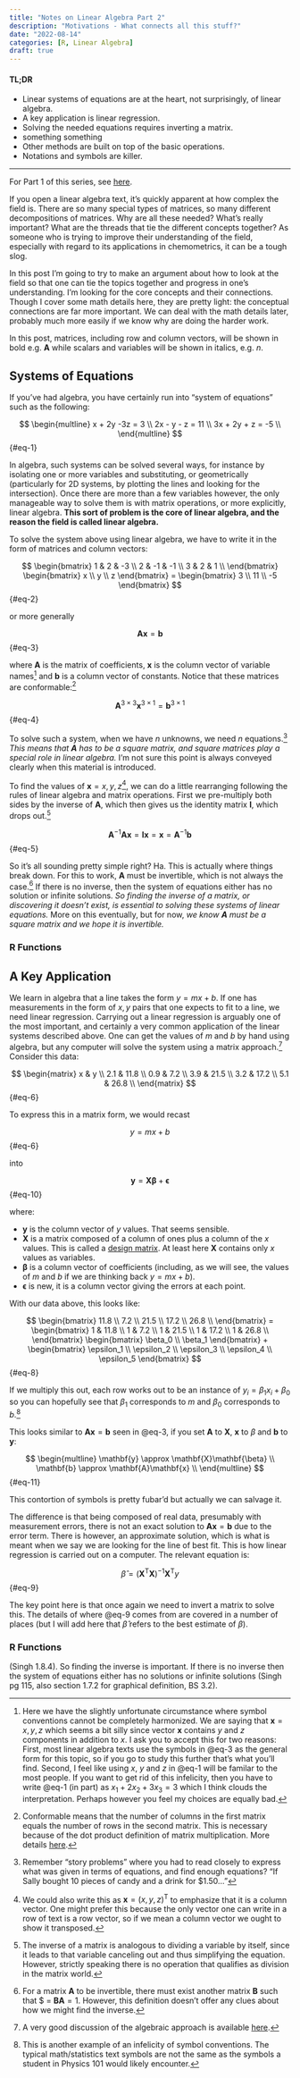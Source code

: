 ```yaml
---
title: "Notes on Linear Algebra Part 2"
description: "Motivations - What connects all this stuff?"
date: "2022-08-14"
categories: [R, Linear Algebra]
draft: true
---
```


#### TL;DR

* Linear systems of equations are at the heart, not surprisingly, of linear algebra.
* A key application is linear regression.
* Solving the needed equations requires inverting a matrix.
* something something
* Other methods are built on top of the basic operations.
* Notations and symbols are killer.

---

For Part 1 of this series, see [here](https://chemospec.org/posts/2022-08-14-Linear-Alg-Notes/2022-08-14-Linear-Alg-Notes.html).

If you open a linear algebra text, it's quickly apparent at how complex the field is.  There are so many special types of matrices, so many different decompositions of matrices.  Why are all these needed?  What's really important?  What are the threads that tie the different concepts together?  As someone who is trying to improve their understanding of the field, especially with regard to its applications in chemometrics, it can be a tough slog.

In this post I'm going to try to make an argument about how to look at the field so that one can tie the topics together and progress in one's understanding. I'm looking for the core concepts and their connections.  Though I cover some math details here, they are pretty light: the conceptual connections are far more important.  We can deal with the math details later, probably much more easily if we know why are doing the harder work.

In this post, matrices, including row and column vectors, will be shown in bold e.g. $\mathbf{A}$ while scalars and variables will be shown in italics, e.g. $n$.

## Systems of Equations

If you've had algebra, you have certainly run into "system of equations" such as the following:

$$
\begin{multline}
x + 2y -3z = 3 \\
2x - y - z = 11 \\
3x + 2y + z = -5 \\
\end{multline}
$$ {#eq-1}

In algebra, such systems can be solved several ways, for instance by isolating one or more variables and substituting, or geometrically (particularly for 2D systems, by plotting the lines and looking for the intersection).  Once there are more than a few variables however, the only manageable way to solve them is with matrix operations, or more explicitly, linear algebra.  **This sort of problem is the core of linear algebra, and the reason the field is called linear algebra.**

To solve the system above using linear algebra, we have to write it in the form of matrices and column vectors:

$$
\begin{bmatrix}
1 & 2 & -3 \\ 2 & -1 & -1 \\ 3 & 2 & 1 \\
\end{bmatrix}
\begin{bmatrix}
x \\ y \\ z
\end{bmatrix} = 
\begin{bmatrix}
3 \\ 11 \\ -5
\end{bmatrix}
$$ {#eq-2}

or more generally

$$
\mathbf{A}\mathbf{x} = \mathbf{b}
$$ {#eq-3}

where $\mathbf{A}$ is the matrix of coefficients, $\mathbf{x}$ is the column vector of variable names[^6] and $\mathbf{b}$ is a column vector of constants.  Notice that these matrices are conformable:[^3]

$$
\mathbf{A}^{3 \times 3}\mathbf{x}^{3 \times 1} = \mathbf{b}^{3 \times 1}
$$ {#eq-4}

To solve such a system, when we have $n$ unknowns, we need $n$ equations.[^1]  *This means that $\mathbf{A}$ has to be a square matrix, and square matrices play a special role in linear algebra.* I'm not sure this point is always conveyed clearly when this material is introduced.

To find the values of $\mathbf{x} = x, y, z$[^7], we can do a little rearranging following the rules of linear algebra and matrix operations.  First we pre-multiply both sides by the inverse of $\mathbf{A}$, which then gives us the identity matrix $\mathbf{I}$, which drops out.[^2]

$$
\mathbf{A}^{-1}\mathbf{A}\mathbf{x} = \mathbf{I}\mathbf{x} = \mathbf{x} = \mathbf{A}^{-1}\mathbf{b}
$$ {#eq-5}

So it's all sounding pretty simple right?  Ha.  This is actually where things break down.  For this to work, $\mathbf{A}$ must be invertible, which is not always the case.[^4]  If there is no inverse, then the system of equations either has no solution or infinite solutions.  *So finding the inverse of a matrix, or discovering it doesn't exist, is essential to solving these systems of linear equations.*  More on this eventually, but for now, *we know $\mathbf{A}$ must be a square matrix and we hope it is invertible.*

### R Functions

## A Key Application

We learn in algebra that a line takes the form $y = mx + b$. If one has measurements in the form of $x, y$ pairs that one expects to fit to a line, we need linear regression.  Carrying out a linear regression is arguably one of the most important, and certainly a very common application of the linear systems described above.  One can get the values of $m$ and $b$ by hand using algebra, but any computer will solve the system using a matrix approach.[^5]  Consider this data:

$$
\begin{matrix}
x & y \\
2.1 & 11.8 \\
0.9 & 7.2 \\
3.9 & 21.5 \\
3.2 & 17.2 \\
5.1 & 26.8 \\
\end{matrix}
$$ {#eq-6}

To express this in a matrix form, we would recast

$$
y = mx + b
$$ {#eq-6}

into

$$
\mathbf{y} = \mathbf{X}\mathbf{\beta} + \mathbf{\epsilon}
$$ {#eq-10}

where:

* $\mathbf{y}$ is the column vector of $y$ values.  That seems sensible.
* $\mathbf{X}$ is a matrix composed of a column of ones plus a column of the $x$ values.  This is called a [design matrix](https://en.wikipedia.org/wiki/Design_matrix#Simple_linear_regression).  At least here $\mathbf{X}$ contains only $x$ values as variables.
* $\mathbf{\beta}$ is a column vector of coefficients (including, as we will see, the values of $m$ and $b$ if we are thinking back $y = mx + b$).
* $\mathbf{\epsilon}$ is new, it is a column vector giving the errors at each point.

With our data above, this looks like:

$$
\begin{bmatrix}
11.8 \\
7.2 \\
21.5 \\
17.2 \\
26.8 \\
\end{bmatrix}
=
\begin{bmatrix}
1 & 11.8 \\
1 & 7.2 \\
1 & 21.5 \\
1 & 17.2 \\
1 & 26.8 \\
\end{bmatrix}
\begin{bmatrix}
\beta_0 \\ \beta_1
\end{bmatrix}
+
\begin{bmatrix}
\epsilon_1 \\ \epsilon_2 \\ \epsilon_3 \\ \epsilon_4 \\ \epsilon_5
\end{bmatrix}
$$ {#eq-8}

If we multiply this out, each row works out to be an instance of $y_i = \beta_1 x_i + \beta_0$ so you can hopefully see that $\beta_1$ corresponds to $m$ and $\beta_0$ corresponds to $b$.[^8]

This looks similar to $\mathbf{A}\mathbf{x} = \mathbf{b}$ seen in @eq-3, if you set $\mathbf{A}$ to $\mathbf{X}$, $\mathbf{x}$ to $\beta$ and $\mathbf{b}$ to $\mathbf{y}$:

$$
\begin{multline}
\mathbf{y} \approx \mathbf{X}\mathbf{\beta} \\
\mathbf{b} \approx \mathbf{A}\mathbf{x} \\
\end{multline}
$$ {#eq-11}

This contortion of symbols is pretty fubar'd but actually we can salvage it.

The difference is that being composed of real data, presumably with measurement errors, there is not an exact solution to $\mathbf{A}\mathbf{x} = \mathbf{b}$ due to the error term.  There is however, an approximate solution, which is what is meant when we say we are looking for the line of best fit.  This is how linear regression is carried out on a computer.  The relevant equation is:

$$
\hat{\beta} = (\mathbf{X}^{\mathsf{T}}\mathbf{X})^{-1}\mathbf{X}^{\mathsf{T}}y
$$ {#eq-9}

The key point here is that once again we need to invert a matrix to solve this.  The details of where @eq-9 comes from are covered in a number of places (but I will add here that $\hat{\beta}$ refers to the best estimate of $\beta$).

### R Functions




 (Singh 1.8.4). So finding the inverse is important.  If there is no inverse then the system of equations either has no solutions or infinite solutions (Singh pg 115, also section 1.7.2 for graphical definition, BS 3.2).




[^1]: Remember "story problems" where you had to read closely to express what was given in terms of equations, and find enough equations? "If Sally bought 10 pieces of candy and a drink for $1.50..."
[^2]: The inverse of a matrix is analogous to dividing a variable by itself, since it leads to that variable canceling out and thus simplifying the equation.  However, strictly speaking there is no operation that qualifies as division in the matrix world.
[^3]: Conformable means that the number of columns in the first matrix equals the number of rows in the second matrix. This is necessary because of the dot product definition of matrix multiplication.  More details [here](https://chemospec.org/posts/2022-08-14-Linear-Alg-Notes/2022-08-14-Linear-Alg-Notes.html).
[^4]: For a matrix $\mathbf{A}$ to be invertible, there must exist another matrix $\mathbf{B}$ such that $\mathbf{A}\mathbf{B} = $\mathbf{B}\mathbf{A} = 1$.  However, this definition doesn't offer any clues about how we might find the inverse.
[^5]: A very good discussion of the algebraic approach is available [here](https://en.wikipedia.org/wiki/Simple_linear_regression#Fitting_the_regression_line).
[^6]: Here we have the slightly unfortunate circumstance where symbol conventions cannot be completely harmonized.  We are saying that $\mathbf{x} = x, y, z$ which seems a bit silly since vector $\mathbf{x}$ contains $y$ and $z$ components in addition to $x$.  I ask you to accept this for two reasons: First, most linear algebra texts use the symbols in @eq-3 as the general form for this topic, so if you go to study this further that's what you'll find. Second, I feel like using $x$, $y$ and $z$ in @eq-1 will be familar to the most people.  If you want to get rid of this infelicity, then you have to write @eq-1 (in part) as $x_1 + 2x_2 + 3x_3 = 3$ which I think clouds the interpretation.  Perhaps  however you feel my choices are equally bad.
[^7]: We could also write this as $\mathbf{x} = (x, y, z)^\mathsf{T}$ to emphasize that it is a column vector. One might prefer this because the only vector one can write in a row of text is a row vector, so if we mean a column vector we ought to show it transposed.
[^8]: This is another example of an infelicity of symbol conventions. The typical math/statistics text symbols are not the same as the symbols a student in Physics 101 would likely encounter.